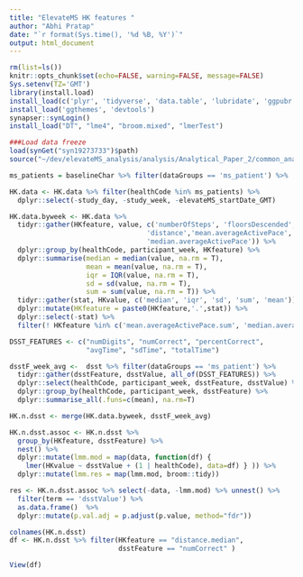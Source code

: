 ```yaml
---
title: "ElevateMS HK features "
author: "Abhi Pratap"
date: "`r format(Sys.time(), '%d %B, %Y')`"
output: html_document
---
```



```r
rm(list=ls())
knitr::opts_chunk$set(echo=FALSE, warning=FALSE, message=FALSE)
Sys.setenv(TZ='GMT')
library(install.load)
install_load(c('plyr', 'tidyverse', 'data.table', 'lubridate', 'ggpubr', 'synapser'))
install_load('ggthemes', 'devtools')
synapser::synLogin()
install_load("DT", "lme4", "broom.mixed", "lmerTest")

###Load data freeze
load(synGet("syn19273733")$path)
source("~/dev/elevateMS_analysis/analysis/Analytical_Paper_2/common_analysis_functions.R")
```


```r
ms_patients = baselineChar %>% filter(dataGroups == 'ms_patient') %>% .$healthCode

HK.data <- HK.data %>% filter(healthCode %in% ms_patients) %>%
  dplyr::select(-study_day, -study_week, -elevateMS_startDate_GMT)

HK.data.byweek <- HK.data %>%
  tidyr::gather(HKfeature, value, c('numberOfSteps', 'floorsDescended', 'floorsAscended',
                                  'distance','mean.averageActivePace',
                                  'median.averageActivePace')) %>%
  dplyr::group_by(healthCode, participant_week, HKfeature) %>%
  dplyr::summarise(median = median(value, na.rm = T),
                   mean = mean(value, na.rm = T),
                   iqr = IQR(value, na.rm = T),
                   sd = sd(value, na.rm = T),
                   sum = sum(value, na.rm = T)) %>%
  tidyr::gather(stat, HKvalue, c('median', 'iqr', 'sd', 'sum', 'mean')) %>%
  dplyr::mutate(HKfeature = paste0(HKfeature,'.',stat)) %>%
  dplyr::select(-stat) %>%
  filter(! HKfeature %in% c('mean.averageActivePace.sum', 'median.averageActivePace.sum'))
```



```r
DSST_FEATURES <- c("numDigits", "numCorrect", "percentCorrect", 
                   "avgTime", "sdTime", "totalTime")

dsstF_week_avg <-  dsst %>% filter(dataGroups == 'ms_patient') %>% 
  tidyr::gather(dsstFeature, dsstValue, all_of(DSST_FEATURES)) %>%
  dplyr::select(healthCode, participant_week, dsstFeature, dsstValue) %>%
  dplyr::group_by(healthCode, participant_week, dsstFeature) %>% 
  dplyr::summarise_all(.funs=c(mean), na.rm=T) 

HK.n.dsst <- merge(HK.data.byweek, dsstF_week_avg)

HK.n.dsst.assoc <- HK.n.dsst %>%
  group_by(HKfeature, dsstFeature) %>%
  nest() %>%
  dplyr::mutate(lmm.mod = map(data, function(df) {
    lmer(HKvalue ~ dsstValue + (1 | healthCode), data=df) } )) %>%
  dplyr::mutate(lmm.res = map(lmm.mod, broom::tidy))

res <- HK.n.dsst.assoc %>% select(-data, -lmm.mod) %>% unnest() %>% 
  filter(term == 'dsstValue') %>%
  as.data.frame()  %>%
  dplyr::mutate(p.val.adj = p.adjust(p.value, method="fdr"))

```


```r
colnames(HK.n.dsst)
df <- HK.n.dsst %>% filter(HKfeature == "distance.median",
                           dsstFeature == "numCorrect" )

View(df)
```


